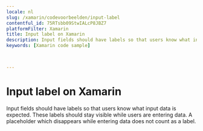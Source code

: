 ```yaml
---
locale: nl
slug: /xamarin/codevoorbeelden/input-label
contentful_id: 75RTsbb09StwIALcP8JBZ7
platformFilter: Xamarin
title: Input label on Xamarin
description: Input fields should have labels so that users know what input data is expected.
keywords: [Xamarin code sample]


	
---
```


# Input label on Xamarin

Input fields should have labels so that users know what input data is expected. These labels should stay visible while users are entering data. A placeholder which disappears while entering data does not count as a label.

<CodeSample id="input-label" locale="nl" platform="xamarin"/>